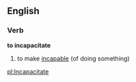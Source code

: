 ==English==
===Verb===
'''to incapacitate'''
# to make [[incapable]] (of doing something)

[[pl:Incapacitate]]